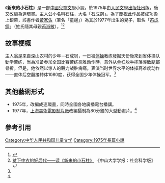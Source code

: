 《'''新來的小石柱'''》是一部[[中國|中國]][[兒童文學|兒童文學]]小說，於1975年由[[人民文學出版社|人民文學出版社]]出版，後又改編為[[連環畫|連環畫]]。主人公小名叫石柱，大名「石成鋼」。為了慶祝此作品被成功搬上銀幕，該書作者[[黃家佐|黃家佐]]（筆名「童邊」）為其於1977年出生的兒子，取名「[[芮成鋼|芮成鋼]]」（姓氏隨其母親[[芮淑敏|芮淑敏]]）。<ref name="我的父親不姓芮">{{Cite news|url=http://news.takungpao.com.hk/mainland/focus/2014-07/2602744.html|title=芮成鋼：我的父親不姓芮|language=zh-HK|publisher=大公網|author=孫武|date=2014-07-15|accessdate=2014-07-18|archive-date=2014-07-26|archive-url=https://web.archive.org/web/20140726172706/http://news.takungpao.com.hk/mainland/focus/2014-07/2602744.html|dead-url=no}}</ref><ref>[http://www.cqvip.com/qk/81463x/197601/1002442414.html 贫下中农的好后代——读《新来的小石柱》] {{Wayback|url=http://www.cqvip.com/qk/81463x/197601/1002442414.html |date=20150204075002 }}《中山大学学报：社会科学版》</ref>
==故事梗概==
主人翁是来自深山农村的少年－石成钢，一日被[[体操|体操]]教练發掘天份後來到省体操队勤学苦练，当為准备参加全国比赛苦练高难动作時，意外从[[单杠|单杠]]脱手摔落導致腿部骨折。但是，他依然以惊人的毅力战胜病痛，表演当时世界水平的体操高难度动作——直体后空翻接转体1080度，获得全国少年体操冠军。<ref name="我的父親不姓芮"></ref>

==其他藝術形式==
*1975年，改編成連環畫，同時全國各地廣播電台播講。
*1977年，[[上海美術電影制片廠|上海美術電影制片廠]]改編攝制為80分鐘的大型動畫片。<ref name="我的父親不姓芮"></ref>
==參考引用==
{{reflist}}
[[Category:中华人民共和国儿童文学|Category:中华人民共和国儿童文学]]
[[Category:1975年長篇小說|Category:1975年長篇小說]]